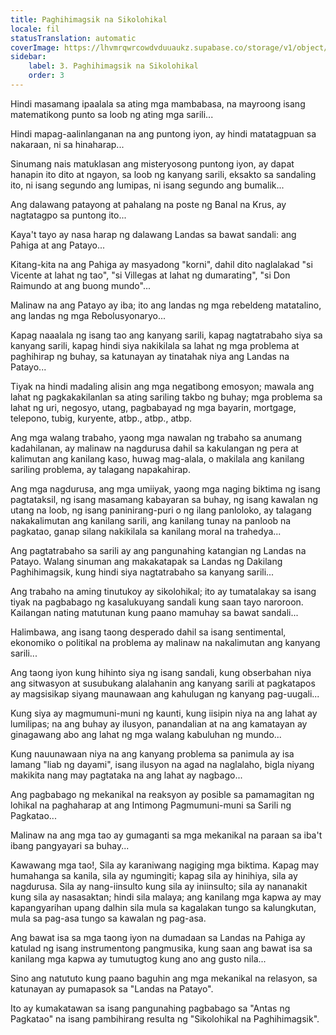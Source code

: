 ```yaml
---
title: Paghihimagsik na Sikolohikal
locale: fil
statusTranslation: automatic
coverImage: https://lhvmrqwrcowdvduuaukz.supabase.co/storage/v1/object/public/strapi-uploads/small_cover-tratado-de-psicologia-revolucionaria.webp-5e15e1cec4e0ebebcde5d7fc7565d8fd.webp
sidebar:
    label: 3. Paghihimagsik na Sikolohikal
    order: 3
---
```

Hindi masamang ipaalala sa ating mga mambabasa, na mayroong isang matematikong punto sa loob ng ating mga sarili...

Hindi mapag-aalinlanganan na ang puntong iyon, ay hindi matatagpuan sa nakaraan, ni sa hinaharap...

Sinumang nais matuklasan ang misteryosong puntong iyon, ay dapat hanapin ito dito at ngayon, sa loob ng kanyang sarili, eksakto sa sandaling ito, ni isang segundo ang lumipas, ni isang segundo ang bumalik...

Ang dalawang patayong at pahalang na poste ng Banal na Krus, ay nagtatagpo sa puntong ito...

Kaya't tayo ay nasa harap ng dalawang Landas sa bawat sandali: ang Pahiga at ang Patayo...

Kitang-kita na ang Pahiga ay masyadong "korni", dahil dito naglalakad "si Vicente at lahat ng tao", "si Villegas at lahat ng dumarating", "si Don Raimundo at ang buong mundo"...

Malinaw na ang Patayo ay iba; ito ang landas ng mga rebeldeng matatalino, ang landas ng mga Rebolusyonaryo...

Kapag naaalala ng isang tao ang kanyang sarili, kapag nagtatrabaho siya sa kanyang sarili, kapag hindi siya nakikilala sa lahat ng mga problema at paghihirap ng buhay, sa katunayan ay tinatahak niya ang Landas na Patayo...

Tiyak na hindi madaling alisin ang mga negatibong emosyon; mawala ang lahat ng pagkakakilanlan sa ating sariling takbo ng buhay; mga problema sa lahat ng uri, negosyo, utang, pagbabayad ng mga bayarin, mortgage, telepono, tubig, kuryente, atbp., atbp., atbp.

Ang mga walang trabaho, yaong mga nawalan ng trabaho sa anumang kadahilanan, ay malinaw na nagdurusa dahil sa kakulangan ng pera at kalimutan ang kanilang kaso, huwag mag-alala, o makilala ang kanilang sariling problema, ay talagang napakahirap.

Ang mga nagdurusa, ang mga umiiyak, yaong mga naging biktima ng isang pagtataksil, ng isang masamang kabayaran sa buhay, ng isang kawalan ng utang na loob, ng isang paninirang-puri o ng ilang panloloko, ay talagang nakakalimutan ang kanilang sarili, ang kanilang tunay na panloob na pagkatao, ganap silang nakikilala sa kanilang moral na trahedya...

Ang pagtatrabaho sa sarili ay ang pangunahing katangian ng Landas na Patayo. Walang sinuman ang makakatapak sa Landas ng Dakilang Paghihimagsik, kung hindi siya nagtatrabaho sa kanyang sarili...

Ang trabaho na aming tinutukoy ay sikolohikal; ito ay tumatalakay sa isang tiyak na pagbabago ng kasalukuyang sandali kung saan tayo naroroon. Kailangan nating matutunan kung paano mamuhay sa bawat sandali...

Halimbawa, ang isang taong desperado dahil sa isang sentimental, ekonomiko o politikal na problema ay malinaw na nakalimutan ang kanyang sarili...

Ang taong iyon kung hihinto siya ng isang sandali, kung obserbahan niya ang sitwasyon at susubukang alalahanin ang kanyang sarili at pagkatapos ay magsisikap siyang maunawaan ang kahulugan ng kanyang pag-uugali...

Kung siya ay magmumuni-muni ng kaunti, kung iisipin niya na ang lahat ay lumilipas; na ang buhay ay ilusyon, panandalian at na ang kamatayan ay ginagawang abo ang lahat ng mga walang kabuluhan ng mundo...

Kung nauunawaan niya na ang kanyang problema sa panimula ay isa lamang "liab ng dayami", isang ilusyon na agad na naglalaho, bigla niyang makikita nang may pagtataka na ang lahat ay nagbago...

Ang pagbabago ng mekanikal na reaksyon ay posible sa pamamagitan ng lohikal na paghaharap at ang Intimong Pagmumuni-muni sa Sarili ng Pagkatao...

Malinaw na ang mga tao ay gumaganti sa mga mekanikal na paraan sa iba't ibang pangyayari sa buhay...

Kawawang mga tao!, Sila ay karaniwang nagiging mga biktima. Kapag may humahanga sa kanila, sila ay ngumingiti; kapag sila ay hinihiya, sila ay nagdurusa. Sila ay nang-iinsulto kung sila ay iniinsulto; sila ay nananakit kung sila ay nasasaktan; hindi sila malaya; ang kanilang mga kapwa ay may kapangyarihan upang dalhin sila mula sa kagalakan tungo sa kalungkutan, mula sa pag-asa tungo sa kawalan ng pag-asa.

Ang bawat isa sa mga taong iyon na dumadaan sa Landas na Pahiga ay katulad ng isang instrumentong pangmusika, kung saan ang bawat isa sa kanilang mga kapwa ay tumutugtog kung ano ang gusto nila...

Sino ang natututo kung paano baguhin ang mga mekanikal na relasyon, sa katunayan ay pumapasok sa "Landas na Patayo".

Ito ay kumakatawan sa isang pangunahing pagbabago sa "Antas ng Pagkatao" na isang pambihirang resulta ng "Sikolohikal na Paghihimagsik".

